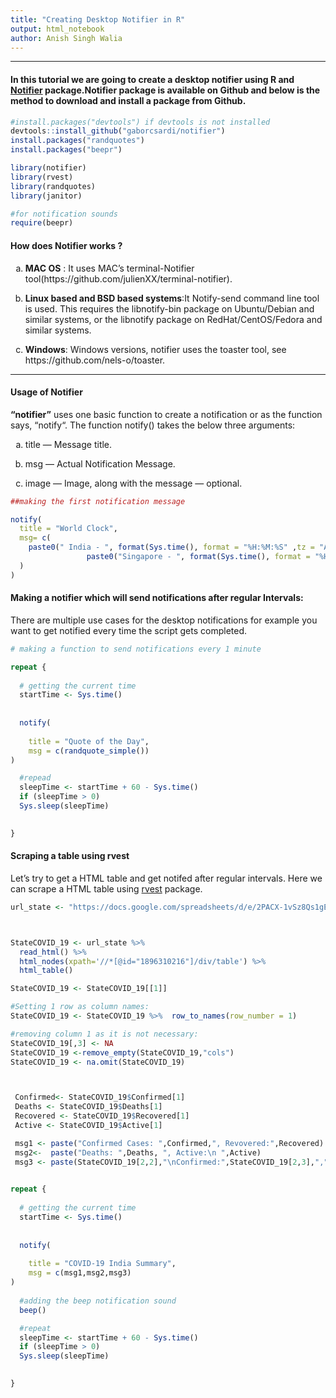 ```yaml
---
title: "Creating Desktop Notifier in R"
output: html_notebook
author: Anish Singh Walia
---
```


-------------




#### In this tutorial we are going to create a desktop notifier using R and [Notifier](https://github.com/gaborcsardi/notifier) package.Notifier package is available on Github and below is the method to download and install a package from Github.

```r

#install.packages("devtools") if devtools is not installed
devtools::install_github("gaborcsardi/notifier")
install.packages("randquotes")
install.packages("beepr")

library(notifier)
library(rvest)
library(randquotes)
library(janitor)

#for notification sounds
require(beepr)


```


#### How does Notifier works ?

a) __MAC OS__ : It uses MAC's terminal-Notifier tool(https://github.com/julienXX/terminal-notifier).


b) __Linux based and BSD based systems__:It Notify-send command line tool is used. This requires the libnotify-bin package on Ubuntu/Debian and similar systems, or the libnotify package on RedHat/CentOS/Fedora and similar systems.

c) __Windows__: Windows versions, notifier uses the toaster tool, see https://github.com/nels-o/toaster.


----------------



#### Usage of Notifier

__"notifier"__ uses one basic function to create a notification or as the function says, “notify“. The function notify() takes the below three arguments:

a) title — Message title.

b) msg — Actual Notification Message.

c) image — Image, along with the message — optional.


```r

##making the first notification message

notify(
  title = "World Clock",
  msg= c(
    paste0(" India - ", format(Sys.time(), format = "%H:%M:%S" ,tz = "Asia/Calcutta"),"\n",
                 paste0("Singapore - ", format(Sys.time(), format = "%H:%M:%S" ,tz = "Asia/Singapore"),"\n"))
  )
)


```



#### Making a notifier which will send notifications after regular Intervals:

There are multiple use cases for the desktop notifications for example you want to get notified every time the script gets completed.

```r


# making a function to send notifications every 1 minute

repeat {
  
  # getting the current time
  startTime <- Sys.time() 
  
  
  notify(
    
    title = "Quote of the Day",
    msg = c(randquote_simple())
)

  #repead
  sleepTime <- startTime + 60 - Sys.time()
  if (sleepTime > 0)
  Sys.sleep(sleepTime)

  
}


```


#### Scraping a table using rvest

Let's try to get a HTML table and get notifed after regular intervals. Here we can scrape a HTML table using [rvest](r-bloggers.com/using-rvest-to-scrape-an-html-table/) package.


```r

url_state <- "https://docs.google.com/spreadsheets/d/e/2PACX-1vSz8Qs1gE_IYpzlkFkCXGcL_BqR8hZieWVi-rphN1gfrO3H4lDtVZs4kd0C3P8Y9lhsT1rhoB-Q_cP4/pubhtml"



StateCOVID_19 <- url_state %>%
  read_html() %>%
  html_nodes(xpath='//*[@id="1896310216"]/div/table') %>%
  html_table()

StateCOVID_19 <- StateCOVID_19[[1]]  

#Setting 1 row as column names:
StateCOVID_19 <- StateCOVID_19 %>%  row_to_names(row_number = 1)

#removing column 1 as it is not necessary:
StateCOVID_19[,3] <- NA
StateCOVID_19 <-remove_empty(StateCOVID_19,"cols")
StateCOVID_19 <- na.omit(StateCOVID_19)



 Confirmed<- StateCOVID_19$Confirmed[1]
 Deaths <- StateCOVID_19$Deaths[1]
 Recovered <- StateCOVID_19$Recovered[1]
 Active <- StateCOVID_19$Active[1]

 msg1 <- paste("Confirmed Cases: ",Confirmed,", Revovered:",Recovered)
 msg2<-  paste("Deaths: ",Deaths, ", Active:\n ",Active)
 msg3 <- paste(StateCOVID_19[2,2],"\nConfirmed:",StateCOVID_19[2,3],",", "Recovered:  ",StateCOVID_19[2,4],",\n", "Deaths:  ",StateCOVID_19[2,5], ",", "Active: ",StateCOVID_19[2,6])

 
repeat {
  
  # getting the current time
  startTime <- Sys.time() 
  
  
  notify(
    
    title = "COVID-19 India Summary",
    msg = c(msg1,msg2,msg3)
)
  
  #adding the beep notification sound
  beep()

  #repeat
  sleepTime <- startTime + 60 - Sys.time()
  if (sleepTime > 0)
  Sys.sleep(sleepTime)

  
}
 
 


```





